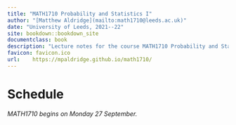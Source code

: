 ```yaml
--- 
title: "MATH1710 Probability and Statistics I"
author: "[Matthew Aldridge](mailto:math1710@leeds.ac.uk)"
date: "University of Leeds, 2021--22"
site: bookdown::bookdown_site
documentclass: book
description: "Lecture notes for the course MATH1710 Probability and Statistics I at the University of Leeds, 2021--2022"
favicon: favicon.ico
url:    https://mpaldridge.github.io/math1710/
---
```


# Schedule {.unnumbered}

::: {.mysummary}
*MATH1710 begins on Monday 27 September.*
:::
